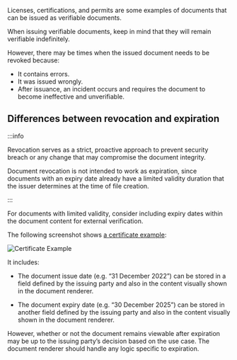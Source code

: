 Licenses, certifications, and permits are some examples of documents that can be issued as verifiable documents.

When issuing verifiable documents, keep in mind that they will remain verifiable indefinitely.

However, there may be times when the issued document needs to be revoked because: 

* It contains errors.
* It was issued wrongly.
* After issuance, an incident occurs and requires the document to become ineffective and unverifiable.

## Differences between revocation and expiration

:::info

Revocation serves as a strict, proactive approach to prevent security breach or any change that may compromise the document integrity. 

Document revocation is not intended to work as expiration, since documents with an expiry date already have a limited validity duration that the issuer determines at the time of file creation. 

:::

For documents with limited validity, consider including expiry dates within the document content for external verification.

The following screenshot shows [a certificate example](https://dev.verify.gov.sg/verify?q=%7B%22type%22%3A%22DOCUMENT%22%2C%22payload%22%3A%7B%22uri%22%3A%22https%3A%2F%2Fdocument-storage.oa.gov.sg%2Fnational-youth-council_cci-level-1-trainer.oa%22%2C%22permittedActions%22%3A%5B%22VIEW%22%2C%22STORE%22%5D%2C%22redirect%22%3A%22https%3A%2F%2Fdev.opencerts.io%22%7D%7D): 

![Certificate Example](/docs/integrator-section/verifiable-document/ethereum/revoking-document/sample-cert-expiry.png)

It includes: 

* The document issue date (e.g. “31 December 2022”) can be stored in a field defined by the issuing party and also in the content visually shown in the document renderer.

* The document expiry date (e.g. “30 December 2025”) can be stored in another field defined by the issuing party and also in the content visually shown in the document renderer.

However, whether or not the document remains viewable after expiration may be up to the issuing party’s decision based on the use case. The document renderer should handle any logic specific to expiration.